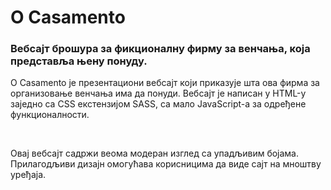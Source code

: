 
# O Casamento

### Вебсајт брошура за фикционалну фирму за венчања, која представља њену понуду.

<HeroImage image={CasamentoImg} title="O Casamento" />

O Casamento је презентациони вебсајт који приказује шта ова фирма за организовање венчања има да понуди. Вебсајт је написан у HTML-у заједно са CSS екстензијом SASS, са мало JavaScript-а за одређене функционалности.

<br />

Овај вебсајт садржи веома модеран изглед са упадљивим бојама. Прилагодљиви дизајн омогућава корисницима да виде сајт на мноштву уређаја.

<br />
<br />

<EntirePageImage image={CasamentoEntirePageImg} alt="Цела страна" />

<br />
